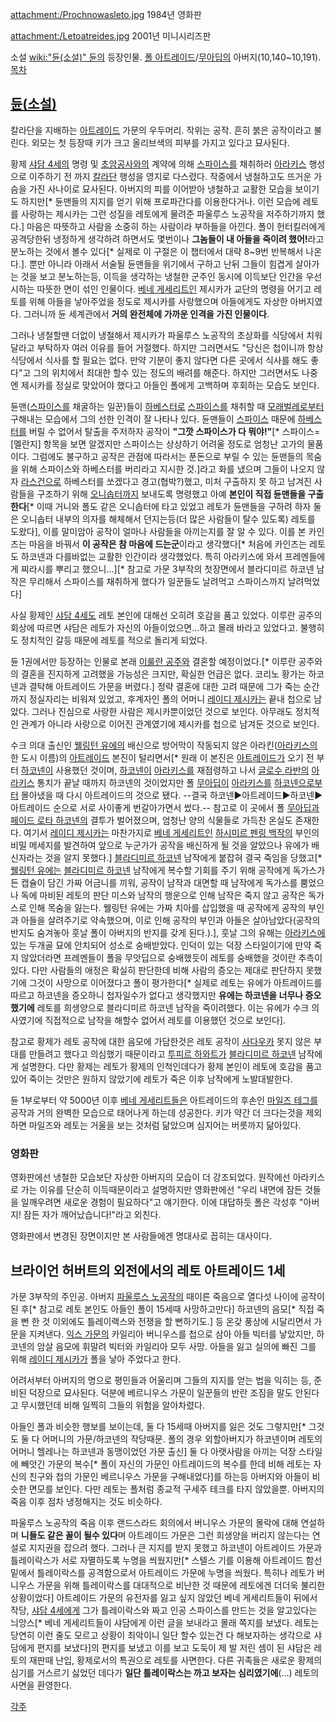 attachment:/Prochnowasleto.jpg
1984년 영화판

attachment:/Letoatreides.jpg
2001년 미니시리즈판

소설 [[wiki:"듄(소설)" 듄]]의 등장인물. [[폴 아트레이드]]/[[무아딥]]의 아버지(10,140~10,191).
[[목차]]

== [[듄(소설)]] ==
칼라단을 지배하는 [[아트레이드]] 가문의 우두머리. 작위는 공작. 흔히 붉은 공작이라고 불린다. 외모는 첫 등장때 키가 크고 올리브색의 피부를 가지고 있다고 묘사된다.

황제 [[샤담 4세]]의 명령 및 [[초암공사]]와의 계약에 의해 [[스파이스]]를 채취하러 [[아라키스]] 행성으로 이주하기 전 까지 [[칼라단]] 행성을 영지로 다스렸다. 작중에서 냉철하고도 뜨거운 가슴을 가진 사나이로 묘사된다. 아버지의 피를 이어받아 냉철하고 교활한 모습을 보이기도 하지만[* 듄맨들의 지지를 얻기 위해 프로파간다를 이용한다거나. 이런 모습에 레토를 사랑하는 제시카는 그런 성질을 레토에게 물려준 파울루스 노공작을 저주하기까지 했다.] 마음은 따뜻하고 사람을 소중히 하는 사람이라 부하들을 아낀다. 폴이 헌터킬러에게 공격당한뒤 냉정하게 생각하려 하면서도 몇번이나 '''그놈들이 내 아들을 죽이려 했어!'''라고 분노하는 것에서 볼수 있다[* 실제로 이 구절은 이 챕터에서 대략 8~9번 반복해서 나온다.].  뿐만 아니라 아래서 서술될 듄맨들을 위기에서 구하고 난뒤 그들이 힘겹게 살아가는 것을 보고 분노하는등, 이득을 생각하는 냉철한 군주인 동시에 이득보단 인간을 우선시하는 따뜻한 면이 섞인 인물이다.  [[베네 게세리트]]인 제시카가 교단의 명령을 어기고 레토를 위해 아들을 낳아주었을 정도로 제시카를 사랑했으며 아들에게도 자상한 아버지였다.  그러니까 듄 세계관에서 '''거의 완전체에 가까운 인격을 가진 인물이다'''.  

그러나 냉철할땐 더없이 냉철해서 제시카가 파울루스 노공작의 초상화를 식당에서 치워달라고 부탁하자 여러 이유를 들어 거절했다.  하지만 그러면서도 "당신은 첩이니까 항상 식당에서 식사를 할 필요는 없다.  만약 기분이 좋지 않다면 다른 곳에서 식사를 해도 좋다"고 그의 위치에서 최대한 할수 있는 정도의 배려를 해준다.  하지만 그러면서도 나중엔 제시카를 정실로 맞았어야 했다고 아들인 폴에게 고백하며 후회하는 모습도 보인다.

듄맨([[스파이스]]를 채굴하는 일꾼)들이 [[하베스터]]로 [[스파이스]]를 채취할 때 [[모래벌레]]로부터 구해내는 모습에서 그의 선한 인격이 잘 나타나 있다. 듄맨들이 [[스파이스]] 때문에 [[하베스터]]를 버릴 수 없어서 탈출을 주저하자 공작이 '''"그깟 스파이스가 다 뭐야!"'''[* 스파이스=[멜란지] 항목을 보면 알겠지만 스파이스는 상상하기 어려울 정도로 엄청난 고가의 물품이다. 그럼에도 불구하고 공작은 관점에 따라서는 푼돈으로 부릴 수 있는 듄맨들의 목숨을 위해 스파이스와 하베스터를 버리라고 지시한 것.]라고 화를 냈으며 그들이 나오지 않자 [[라스건]]으로 하베스터를 쏘겠다고 경고(협박?)했고, 미처 구출하지 못 하고 남겨진 사람들을 구조하기 위해 [[오니솝터]]까지 보내도록 명령했고 아예 '''본인이 직접 듄맨들을 구출한다'''[* 이때 거니와 폴도 같은 오니솝터에 타고 있었고 레토가 듄맨들을 구하려 하자 둘은 오니솝터 내부의 의자를 해체해서 던지는등(더 많은 사람들이 탈수 있도록) 레토를 도왔다], 이를 말미암아 공작이 얼마나 사람들을 아끼는지를 잘 알 수 있다. 이를 본 카인즈는 마음을 바꿔서 '''이 공작은 참 마음에 드는군'''이라고 생각했다[* 처음에 카인즈는 레토도 하코넨과 다를바없는 교활한 인간이라 생각했었다. 특히 아라키스에 와서 프레멘들에게 찌라시를 뿌리고 했으니...][* 참고로 가문 3부작의 첫장면에서 블라디미르 하코넨 남작은 무리해서 스파이스를 채취하게 했다가 일꾼들도 날려먹고 스파이스까지 날려먹었다]

사실 황제인 [[샤담 4세]]도 레토 본인에 대해선 오히려 호감을 품고 있었다.  이루란 공주의 회상에 따르면 샤담은 레토가 자신의 아들이었으면...하고 몰래 바라고 있었다고.  불행히도 정치적인 갈등 때문에 레토를 적으로 돌리게 되었다.

듄 1권에서만 등장하는 인물로 본래 [[이룰란 공주]]와 결혼할 예정이었다.[* 이루란 공주와의 결혼을 진지하게 고려했을 가능성은 크지만, 확실한 언급은 없다. 코리노 황가는 하코넨과 결탁해 아트레이드 가문을 버렸다.] 정략 결혼에 대한 고려 때문에 그가 죽는 순간까지 정실자리는 비워져 있었고, 후계자인 폴의 어머니 [[레이디 제시카]]는 끝내 첩으로 남았다. 그러나 진심으로 사랑한 사람은 제시카뿐이었던 것으로 보인다.  아무래도 정치적인 관계가 아니라 사랑으로 이어진 관계였기에 제시카를 첩으로 남겨둔 것으로 보인다.  

수크 의대 출신인 [[웰링턴 유에]]의 배신으로 방어막이 작동되지 않은 아라킨([[아라키스]]의 한 도시 이름)의 [[아트레이드]] 본진이 털리면서[* 원래 이 본진은 [[아트레이드]]가 오기 전 부터 [[하코넨]]이 사용했던 것이며, [[하코넨]]이 [[아라키스]]를 재점령하고 나서 [[글로수 라반]]의 [[아라키스]] 통치가 끝날 때까지 하코넨의 것이었지만 폴 [[무아딥]]이 [[아라키스]]를 [[하코넨]]으로부터 몰아냈을 때 다시 아트레이드의 것으로 됐다. --결국 하코넨▶아트레이드▶하코넨▶아트레이드 순으로 서로 사이좋게 번갈아가면서 썼다.-- 참고로 이 곳에서 폴 [[무아딥]]과 [[페이드 로타 하코넨]]의 결투가 벌어졌으며, 엄청난 양의 식물들로 가득찬 온실도 존재한다. 여기서 [[레이디 제시카]]는 마찬가지로 [[베네 게세리트]]인 [[하시미르 펜링 백작]]의 부인의 비밀 메세지를 발견하여 앞으로 누군가가 공작을 배신하게 될 것을 알았으나 유에가 배신자라는 것을 알지 못했다.] [[블라디미르 하코넨]] 남작에게 붙잡혀 결국 죽임을 당했고[* [[웰링턴 유에]]는 [[블라디미르 하코넨]] 남작에게 복수할 기회를 주기 위해 공작에게 독가스가 든 캡슐이 담긴 가짜 어금니를 끼워, 공작이 남작과 대면할 때 남작에게 독가스를 뿜었으나 독에 마비된 레토의 판단 미스와 남작의 행운으로 인해 남작은 죽지 않고 공작은 독가스로 인해 목숨을 잃는다. 웰링턴 유에는 가짜 치아를 삽입했을 때 공작에게 공작의 부인과 아들을 살려주기로 약속했으며, 이로 인해 공작의 부인과 아들은 살아남았다(공작의 반지도 숨겨놓아 훗날 폴이 아버지의 반지를 갖게 된다.).], 훗날 그의 유해는 [[아라키스]]에 있는 두개골 묘에 안치되어 성소로 숭배받았다.  인덕이 있는 덕장 스타일이기에 만약 죽지 않았더라면 프레멘들이 폴을 무앗딥으로 숭배했듯이 레토를 숭배했을 것이란 추측이 있다.  다만 사람들의 애정은 확실히 판단한데 비해 사람의 증오는 제대로 판단하지 못했기에 그것이 사망으로 이어졌다고 폴이 평가한다[* 실제로 레토는 유에가 아트레이드를 따르고 하코넨을 증오하니 첩자일수가 없다고 생각했지만 '''유에는 하코넨을 너무나 증오했기에''' 레토를 희생양으로 블라디미르 하코넨 남작을 죽이려했다.  이는 유에가 수크 의사였기에 직접적으로 남작을 해할수 없어서 레토를 이용했던 것으로 보인다].

참고로 황제가 레토 공작에 대한 음모에 가담한것은 레토 공작이 [[사다우카]] 못지 않은 부대를 만들려고 했다고 의심했기 때문이라고 [[투피르 하와트]]가 [[블라디미르 하코넨]] 남작에게 설명한다.  다만 황제는 레토가 황제의 인척인데다가 황제 본인이 레토에 호감을 품고 있어 죽이는 것만은 원하지 않았기에 레토가 죽은 이후 남작에게 노발대발한다.

듄 1부로부터 약 5000년 이후 [[베네 게세리트]]들은 아트레이드의 후손인 [[마일즈 테그]]를 공작과 거의 완벽한 모습으로 태어나게 하는데 성공한다.  키가 약간 더 크다는것을 제외하면 마일즈와 레토는 거울을 보는 것처럼 닮았으며 심지어는 버릇까지 닮아있다.

=== 영화판 ===
영화판에선 냉철한 모습보단 자상한 아버지의 모습이 더 강조되었다.  원작에선 아라키스로 가는 이유를 단순히 이득때문이라고 설명하지만 영화판에선 "우리 내면에 잠든 것들을 일깨우려면 새로운 경험이 필요하다"고 얘기한다.  이에 대답하듯 폴은 각성후 "아버지!  잠든 자가 깨어났습니다!"라고 외친다.

{{{#!html
<object width="420" height="315"><param name="movie" value="//www.youtube.com/v/mIPg4_qVO7k?hl=en_US&amp;version=3&amp;rel=0"></param><param name="allowFullScreen" value="true"></param><param name="allowscriptaccess" value="always"></param><embed src="//www.youtube.com/v/mIPg4_qVO7k?hl=en_US&amp;version=3&amp;rel=0" type="application/x-shockwave-flash" width="420" height="315" allowscriptaccess="always" allowfullscreen="true"></embed></object>
}}}
영화판에서 변경된 장면이지만 본 사람들에겐 명대사로 꼽히는 대사이다.

== 브라이언 허버트의 외전에서의 레토 아트레이드 1세 ==
가문 3부작의 주인공. 아버지 [[파울루스 노공작]]의 때이른 죽음으로 열다섯 나이에 공작이 된 후[* 참고로 레토 본인도 아들인 폴이 15세때 사망하고만다] 하코넨의 음모[* 직접 죽을 뻔 한 것 이외에도 틀레이랙스와 전쟁을 할 뻔하기도.] 등 온갖 풍상에 시달리면서 가문을 지켜낸다. [[익스 가문]]의 카일리아 버니우스를 첩으로 삼아 아들 빅터를 낳았지만, 하코넨의 암살 음모에 휘말려 빅터와 카일리아 모두 사망. 아들을 잃고 실의에 빠진 그를 위해 [[레이디 제시카]]가 폴을 낳아 주었다고 한다.

어려서부터 아버지의 명으로 평민들과 어울리며 그들의 지지를 얻는 법을 익히는 등, 준비된 덕장으로 묘사된다.  덕분에 베르니우스 가문이 일꾼들의 반란 조짐을 말도 안된다고 무시했던데 비해 일찍히 그들의 위험을 알아차렸다.  

아들인 폴과 비슷한 행보를 보이는데, 둘 다 15세때 아버지를 잃은 것도 그렇지만[* 그것도 둘 다 어머니의 가문/하코넨의 작당때문.  폴의 경우 외할아버지가 하코넨이며 레토의 어머니 헬레나는 하코넨과 동맹이었던 가문 출신] 둘 다 아랫사람을 아끼는 덕장 스타일에 빼앗긴 가문의 복수[* 폴이 자신의 가문인 아트레이드의 복수를 한데 비해 레토는 자신의 친구와 첩의 가문인 베르니우스 가문을 구해내었다]를 하는등 아버지와 아들이 비슷한 면모를 보인다.  다만 레토는 폴처럼 종교적 구세주 테크를 타지 않았을뿐.  아버지의 죽음 이후 점차 냉정해지는 것도 비슷하다.

파울루스 노공작의 죽음 이후 랜드스라드 회의에서 버니우스 가문의 몰락에 대해 연설하며 '''니들도 같은 꼴이 될수 있다'''며 아트레이드 가문은 그런 희생양을 버리지 않는다는 연설로 지지권을 잡으려 했다.  그러나 큰 지지를 받지 못했고 하코넨이 아트레이드 가문과 틀레이락스가 서로 자멸하도록 누명을 씌웠지만[* 스텔스 기를 이용해 아트레이드 함선 밑에서 틀레이락스를 공격함으로서 아트레이드 가문에 누명을 씌웠다.  특히나 레토가 버니우스 가문을 위해 틀레이락스를 대대적으로 비난한 것 때문에 레토에겐 더더욱 불리한 상황이었다] 아트레이드 가문의 유전자를 잃고 싶지 않았던 베네 게세리트들이 뒤에서 작당, [[샤담 4세]]에게 그가 틀레이락스와 짜고 인공 스파이스를 만드는 것을 알고있다는 늬앙스[* 베네 게세리트들이 샤담에게 이런 글을 보내라고 몰래 쪽지를 보냈다.  레토는 당연히 이런 줄도 모르고 상황이 최악이니 일단 할수 있는건 다 해보자하는 생각으로 샤담에게 편지를 보냈다]의 편지를 보냈고 이를 보고 도둑이 제 발 저린 셈이 된 샤담은 레토의 재판때 난입, 황제로서의 특권으로 레토를 사면한다.  다른 귀족들은 새로운 황제의 심기를 거스르기 싫었던 데다가 '''일단 틀레이락스는 까고 보자는 심리였기에'''(...) 레토의 사면을 환영한다.  

[[각주]]

